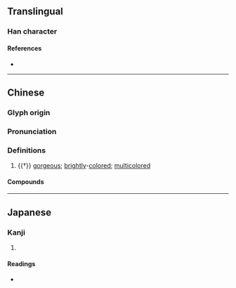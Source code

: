 {{character info}}
==Translingual==

===Han character===
{{Han char|rn=67|rad=文|as=09|sn=13|four=02427|canj=YKHSB,YKISB|ids=⿰文扁}}

====References====
* {{Han ref|kx=0477.120|dkj=13471|dj=0835.120|hdz=32170.210|uh=6592|ud=26002|bh=DDBD|bd=56765}}

----

==Chinese==
{{zh-forms}}

===Glyph origin===
{{Han etym}}

===Pronunciation===
{{zh-pron
|m=bān
|c=baan1
|mc=y
|oc=y
|cat=
}}

===Definitions===
{{zh-hanzi}}

# {{†}} [[gorgeous]]; [[brightly]]-[[colored]]; [[multicolored]]

====Compounds====
{{zh-der|斒斕|斕斒}}

----

==Japanese==

===Kanji===
{{ja-kanji|grade=|rs=文09}}

# {{rfdef|ja|sort=文09}}

====Readings====
* {{ja-readings|on=はん,へん|kun=まだら}}